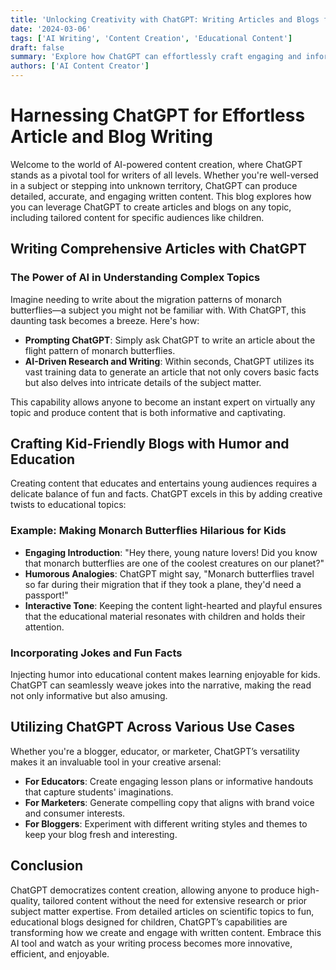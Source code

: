 ```yaml
---
title: 'Unlocking Creativity with ChatGPT: Writing Articles and Blogs for Any Topic'
date: '2024-03-06'
tags: ['AI Writing', 'Content Creation', 'Educational Content']
draft: false
summary: 'Explore how ChatGPT can effortlessly craft engaging and informative articles and blogs on a vast array of topics, even those you know little about, including a fun twist for younger audiences.'
authors: ['AI Content Creator']
---
```


# Harnessing ChatGPT for Effortless Article and Blog Writing

Welcome to the world of AI-powered content creation, where ChatGPT stands as a pivotal tool for writers of all levels. Whether you're well-versed in a subject or stepping into unknown territory, ChatGPT can produce detailed, accurate, and engaging written content. This blog explores how you can leverage ChatGPT to create articles and blogs on any topic, including tailored content for specific audiences like children.

## Writing Comprehensive Articles with ChatGPT

### The Power of AI in Understanding Complex Topics

Imagine needing to write about the migration patterns of monarch butterflies—a subject you might not be familiar with. With ChatGPT, this daunting task becomes a breeze. Here's how:

- **Prompting ChatGPT**: Simply ask ChatGPT to write an article about the flight pattern of monarch butterflies.
- **AI-Driven Research and Writing**: Within seconds, ChatGPT utilizes its vast training data to generate an article that not only covers basic facts but also delves into intricate details of the subject matter.

This capability allows anyone to become an instant expert on virtually any topic and produce content that is both informative and captivating.

## Crafting Kid-Friendly Blogs with Humor and Education

Creating content that educates and entertains young audiences requires a delicate balance of fun and facts. ChatGPT excels in this by adding creative twists to educational topics:

### Example: Making Monarch Butterflies Hilarious for Kids

- **Engaging Introduction**: "Hey there, young nature lovers! Did you know that monarch butterflies are one of the coolest creatures on our planet?"
- **Humorous Analogies**: ChatGPT might say, "Monarch butterflies travel so far during their migration that if they took a plane, they'd need a passport!"
- **Interactive Tone**: Keeping the content light-hearted and playful ensures that the educational material resonates with children and holds their attention.

### Incorporating Jokes and Fun Facts

Injecting humor into educational content makes learning enjoyable for kids. ChatGPT can seamlessly weave jokes into the narrative, making the read not only informative but also amusing.

## Utilizing ChatGPT Across Various Use Cases

Whether you're a blogger, educator, or marketer, ChatGPT’s versatility makes it an invaluable tool in your creative arsenal:

- **For Educators**: Create engaging lesson plans or informative handouts that capture students' imaginations.
- **For Marketers**: Generate compelling copy that aligns with brand voice and consumer interests.
- **For Bloggers**: Experiment with different writing styles and themes to keep your blog fresh and interesting.

## Conclusion

ChatGPT democratizes content creation, allowing anyone to produce high-quality, tailored content without the need for extensive research or prior subject matter expertise. From detailed articles on scientific topics to fun, educational blogs designed for children, ChatGPT’s capabilities are transforming how we create and engage with written content. Embrace this AI tool and watch as your writing process becomes more innovative, efficient, and enjoyable.
